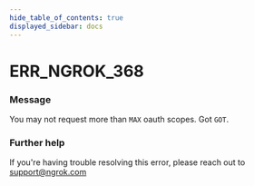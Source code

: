 ```yaml
---
hide_table_of_contents: true
displayed_sidebar: docs
---
```



# ERR_NGROK_368

### Message

You may not request more than `MAX` oauth scopes. Got `GOT`.

<ErrorDetails error="err_ngrok_368" />

### Further help

If you're having trouble resolving this error, please reach out to [support@ngrok.com](mailto:support@ngrok.com?subject=Help%20with%20ERR_NGROK_368)

